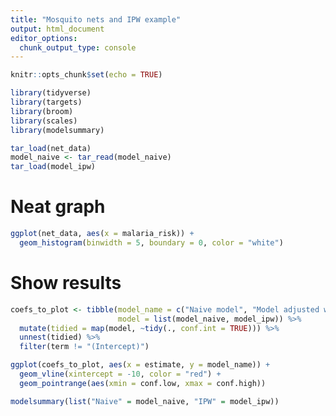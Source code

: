 ```yaml
---
title: "Mosquito nets and IPW example"
output: html_document
editor_options: 
  chunk_output_type: console
---
```


```r
knitr::opts_chunk$set(echo = TRUE)
```

```r
library(tidyverse)
library(targets)
library(broom)
library(scales)
library(modelsummary)

tar_load(net_data)
model_naive <- tar_read(model_naive)
tar_load(model_ipw)
```

# Neat graph

```r
ggplot(net_data, aes(x = malaria_risk)) +
  geom_histogram(binwidth = 5, boundary = 0, color = "white")
```


# Show results

```r
coefs_to_plot <- tibble(model_name = c("Naive model", "Model adjusted with IPW"),
                        model = list(model_naive, model_ipw)) %>% 
  mutate(tidied = map(model, ~tidy(., conf.int = TRUE))) %>% 
  unnest(tidied) %>% 
  filter(term != "(Intercept)")

ggplot(coefs_to_plot, aes(x = estimate, y = model_name)) +
  geom_vline(xintercept = -10, color = "red") +
  geom_pointrange(aes(xmin = conf.low, xmax = conf.high))
```

```r
modelsummary(list("Naive" = model_naive, "IPW" = model_ipw))
```
